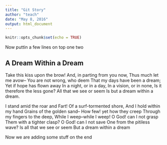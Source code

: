 ---
title: "Git Story"
author: "teach"
date: "May 8, 2016"
output: html_document
---

```{r setup, include=FALSE}
knitr::opts_chunk$set(echo = TRUE)
```
Now puttin a few lines on top 
one
two

## A Dream Within a Dream

Take this kiss upon the brow!
And, in parting from you now,
Thus much let me avow--
You are not wrong, who deem
That my days have been a dream;
Yet if hope has flown away
In a night, or in a day,
In a vision, or in none,
Is it therefore the less gone?
All that we see or seem
Is but a dream within a dream.

I stand amid the roar and Fart!
Of a surf-tormented shore,
And I hold within my hand
Grains of the golden sand--
How few! yet how they creep
Through my fingers to the deep,
While I weep--while I weep!
O God! can I not grasp
Them with a tighter clasp?
O God! can I not save
One from the pitiless wave?
Is all that we see or seem
But a dream within a dream

Now we are adding some stuff on
the
end